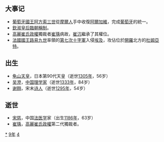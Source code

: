 {{yearTOC|1249|大理'''[[道隆|道隆]]十一年'''；蒙古'''[[钦淑皇后|钦淑后]]（称制）元年'''；南宋'''[[淳祐|淳祐]]九年'''；越南'''[[天應政平|天應政平]]十八年'''；日本'''[[寳治|寳治]]三年'''，'''[[建長|建長]]元年'''}}
== 大事记 ==
*[[葡萄牙君主列表|葡萄牙國王]][[阿方索三世_(葡萄牙)|阿方索三世]]從[[摩爾人|摩爾人]]手中收復[[阿爾加維|阿爾加維]]，完成[[葡萄牙|葡萄牙]]的統一。
*[[欽淑皇后|欽淑皇后]][[臨朝稱制|臨朝稱制]]。
*[[王氏高麗|高麗]][[崔氏政權|崔氏政權]]獨裁者[[崔瑀|崔瑀]]病故，[[崔沆_(高麗武臣)|崔沆]]繼承了其權位。
*[[法國國王|法國國王]][[路易九世_(法蘭西)|路易九世]]率領的[[第七次十字軍|第七次十字軍]]入侵[[埃及|埃及]]，攻佔位於[[開羅|開羅]]北方的[[杜姆亞特|杜姆亞特]]。

== 出生 ==
*[[龟山天皇|龟山天皇]]，日本第90代天皇（逝世[[1305年|1305年]]，56岁）
*[[吴澄|吴澄]]，[[中国|中国]][[理学|理学家]]（逝世[[1333年|1333年]]，84岁）
*[[谢翱|谢翱]]，宋末[[诗人|诗人]]（逝世[[1295年|1295年]]，54岁）

== 逝世 ==
{{Wikisource year mention}}
*[[宋慈|宋慈]]，中国[[法医学|法医学]]家（出生[[1186年|1186年]]，63岁）
*[[崔瑀|崔瑀]]，[[王氏高麗|高麗]][[崔氏政權|崔氏政權]]第二代獨裁者。

[[Category:1249年|*]]
[[Category:1240年代|9年]]
[[Category:13世纪各年|4]]